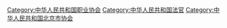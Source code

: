 [[Category:中华人民共和国职业协会|Category:中华人民共和国职业协会]]
[[Category:中华人民共和国法官|Category:中华人民共和国法官]]
[[Category:中华人民共和国北京市协会|Category:中华人民共和国北京市协会]]